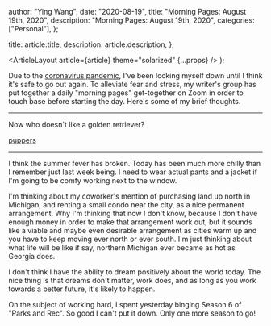 
  author: "Ying Wang",
  date: "2020-08-19",
  title: "Morning Pages: August 19th, 2020",
  description: "Morning Pages: August 19th, 2020",
  categories: ["Personal"],
};

  title: article.title,
  description: article.description,
};

  <ArticleLayout article={article} theme="solarized" {...props} />
);

Due to the [coronavirus
pandemic](https://en.wikipedia.org/wiki/2019-20_coronavirus_pandemic), I've been
locking myself down until I think it's safe to go out again. To alleviate fear
and stress, my writer's group has put together a daily "morning pages"
get-together on Zoom in order to touch base before starting the day. Here's some
of my brief thoughts.

---

Now who doesn't like a golden retriever?

[puppers](/img/posts/2020/08/19/morning_pages.jpg)

---

I think the summer fever has broken. Today has been much more chilly than I
remember just last week being. I need to wear actual pants and a jacket if I'm
going to be comfy working next to the window.

I'm thinking about my coworker's mention of purchasing land up north in
Michigan, and renting a small condo near the city, as a nice permanent
arrangement. Why I'm thinking that now I don't know, because I don't have enough
money in order to make that arrangement work out, but it sounds like a viable
and maybe even desirable arrangement as cities warm up and you have to keep
moving ever north or ever south. I'm just thinking about what life will be like
if say, northern Michigan ever became as hot as Georgia does.

I don't think I have the ability to dream positively about the world today. The
nice thing is that dreams don't matter, work does, and as long as you work
towards a better future, it's likely to happen.

On the subject of working hard, I spent yesterday binging Season 6 of "Parks and
Rec". So good I can't put it down. Only one more season to go!
